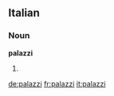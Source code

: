 ==Italian==

===Noun===
'''palazzi''' {{m}}

# {{plural of|[[palazzo]]|lang=it}}

[[de:palazzi]]
[[fr:palazzi]]
[[it:palazzi]]